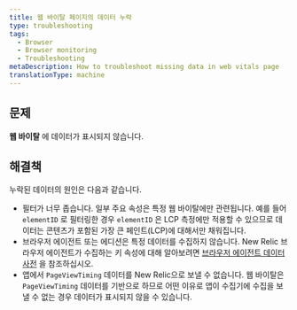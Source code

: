 ```yaml
---
title: 웹 바이탈 페이지의 데이터 누락
type: troubleshooting
tags:
  - Browser
  - Browser monitoring
  - Troubleshooting
metaDescription: How to troubleshoot missing data in web vitals page
translationType: machine
---
```


## 문제

**웹 바이탈** 에 데이터가 표시되지 않습니다.

## 해결책

누락된 데이터의 원인은 다음과 같습니다.

* 필터가 너무 좁습니다. 일부 주요 속성은 특정 웹 바이탈에만 관련됩니다. 예를 들어 `elementID` 로 필터링한 경우 `elementID` 은 LCP 측정에만 적용할 수 있으므로 데이터는 콘텐츠가 포함된 가장 큰 페인트(LCP)에 대해서만 채워집니다.
* 브라우저 에이전트 또는 에디션은 특정 데이터를 수집하지 않습니다. New Relic 브라우저 에이전트가 수집하는 키 속성에 대해 알아보려면 [브라우저 에이전트 데이터 사전](https://docs.newrelic.com/attribute-dictionary/?dataSource=Browser+agent) 을 참조하십시오.
* 앱에서 `PageViewTiming` 데이터를 New Relic으로 보낼 수 없습니다. 웹 바이탈은 `PageViewTiming` 데이터를 기반으로 하므로 어떤 이유로 앱이 수집기에 수집을 보낼 수 없는 경우 데이터가 표시되지 않을 수 있습니다.